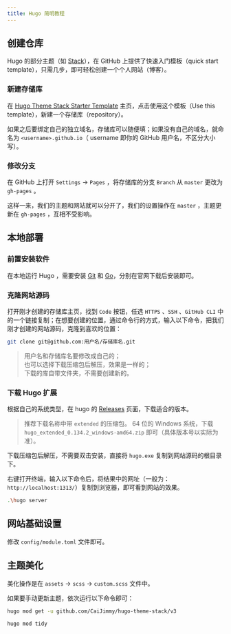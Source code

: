 ```yaml
---
title: Hugo 简明教程
---
```


## 创建仓库

Hugo 的部分主题（如 [Stack](https://github.com/CaiJimmy/hugo-theme-stack)），在 GitHub 上提供了快速入门模板（quick start template），只需几步，即可轻松创建一个个人网站（博客）。

### 新建存储库

在 [Hugo Theme Stack Starter Template](https://github.com/CaiJimmy/hugo-theme-stack-starter) 主页，点击使用这个模板（Use this template），新建一个存储库（repository）。

如果之后要绑定自己的独立域名，存储库可以随便填；如果没有自己的域名，就命名为 `<username>.github.io`（ username 即你的 GitHub 用户名，不区分大小写）。

### 修改分支

在 GitHub 上打开 `Settings` -> `Pages` ，将存储库的分支 `Branch` 从 `master` 更改为 `gh-pages` 。

这样一来，我们的主题和网站就可以分开了，我们的设置操作在 `master` ，主题更新在 `gh-pages` ，互相不受影响。

## 本地部署

### 前置安装软件

在本地运行 Hugo ，需要安装 [Git](https://git-scm.com/book/en/v2/Getting-Started-Installing-Git) 和 [Go](https://go.dev/doc/install)，分别在官网下载后安装即可。

### 克隆网站源码

打开刚才创建的存储库主页，找到 `Code` 按钮，任选 `HTTPS` 、`SSH` 、`GitHub CLI` 中的一个链接复制；在想要创建的位置，通过命令行的方式，输入以下命令，把我们刚才创建的网站源码，克隆到喜欢的位置：

```bash
git clone git@github.com:用户名/存储库名.git
```

> 用户名和存储库名要修改成自己的；  
> 也可以选择下载压缩包后解压，效果是一样的；  
> 下载的库自带文件夹，不需要创建新的。

### 下载 Hugo 扩展

根据自己的系统类型，在 hugo 的 [Releases](https://github.com/gohugoio/hugo/releases) 页面，下载适合的版本。

> 推荐下载名称中带 `extended` 的压缩包。
> 64 位的 Windows 系统，下载 `hugo_extended_0.134.2_windows-amd64.zip` 即可（具体版本号以实际为准）。

下载压缩包后解压，不需要双击安装，直接将 `hugo.exe` 复制到网站源码的根目录下。

右键打开终端，输入以下命令后，将结果中的网址（一般为：`http://localhost:1313/`）复制到浏览器，即可看到网站的效果。

```bash
.\hugo server
```

## 网站基础设置

修改 `config/module.toml` 文件即可。

## 主题美化

美化操作是在 `assets` -> `scss` -> `custom.scss` 文件中。

如果要手动更新主题，依次运行以下命令即可：

```bash
hugo mod get -u github.com/CaiJimmy/hugo-theme-stack/v3
```

```bash
hugo mod tidy
```